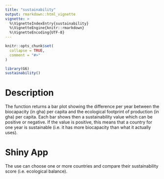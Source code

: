 ```yaml
---
title: "sustainability"
output: rmarkdown::html_vignette
vignette: >
  %\VignetteIndexEntry{sustainability}
  %\VignetteEngine{knitr::rmarkdown}
  %\VignetteEncoding{UTF-8}
---
```


```r
knitr::opts_chunk$set(
  collapse = TRUE,
  comment = "#>"
)
```

```r
library(G6)
sustainability()
```

# Description

The function returns a bar plot showing the difference per year between the biocapacity (in gha) per capita and the ecological footprint of production (in gha) per capita. Each bar shows then a sustainability value which can be positive or negative. If the value is positive, this means that a country for one year is sustainable (i.e. it has more biocapacity than what it actually uses).

# Shiny App

The use can choose one or more countries and compare their sustainability score (i.e. ecological balance). 

